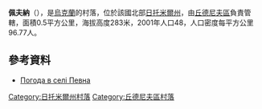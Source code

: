 {{coord|49|50|37|N|28|6|39|E|scale:30000|display=title}}

'''佩夫納'''（{{lang-uk|Певна}}），是[[烏克蘭|烏克蘭]]的村落，位於該國北部[[日托米爾州|日托米爾州]]，由[[丘德尼夫區|丘德尼夫區]]負責管轄，面積0.5平方公里，海拔高度283米，2001年人口48，人口密度每平方公里96.77人。

==參考資料==
* [http://weather.in.ua/ua/zhitomirskaja/19728 Погода в селі Певна] {{Wayback|url=http://weather.in.ua/ua/zhitomirskaja/19728 |date=20111219160855 }}

{{DEFAULTSORT:Певна}}
[[Category:日托米爾州村落|Category:日托米爾州村落]]
[[Category:丘德尼夫區村落|Category:丘德尼夫區村落]]


{{Zhytomyr-geo-stub}}